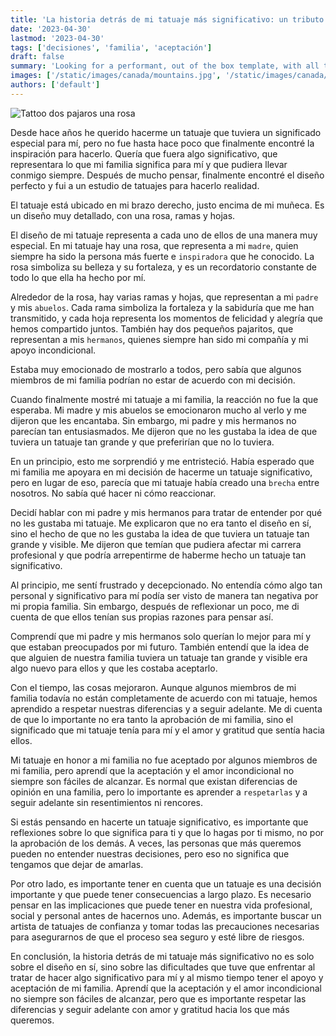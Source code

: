 ```yaml
---
title: 'La historia detrás de mi tatuaje más significativo: un tributo a mi familia'
date: '2023-04-30'
lastmod: '2023-04-30'
tags: ['decisiones', 'familia', 'aceptación']
draft: false
summary: 'Looking for a performant, out of the box template, with all the best in web technology to support your blogging needs? Checkout the Tailwind Nextjs Starter Blog template.'
images: ['/static/images/canada/mountains.jpg', '/static/images/canada/toronto.jpg']
authors: ['default']
---
```


![Tattoo dos pajaros una rosa](/static/images/tattoo-of-two-birds-one-rose.png)

Desde hace años he querido hacerme un tatuaje que tuviera un significado especial para mí, pero no fue hasta hace poco que finalmente encontré la inspiración para hacerlo. Quería que fuera algo significativo, que representara lo que mi familia significa para mí y que pudiera llevar conmigo siempre. Después de mucho pensar, finalmente encontré el diseño perfecto y fui a un estudio de tatuajes para hacerlo realidad.

El tatuaje está ubicado en mi brazo derecho, justo encima de mi muñeca. Es un diseño muy detallado, con una rosa, ramas y hojas.

El diseño de mi tatuaje representa a cada uno de ellos de una manera muy especial. En mi tatuaje hay una rosa, que representa a mi `madre`, quien siempre ha sido la persona más fuerte e `inspiradora` que he conocido. La rosa simboliza su belleza y su fortaleza, y es un recordatorio constante de todo lo que ella ha hecho por mí.

Alrededor de la rosa, hay varias ramas y hojas, que representan a mi `padre` y mis `abuelos`. Cada rama simboliza la fortaleza y la sabiduría que me han transmitido, y cada hoja representa los momentos de felicidad y alegría que hemos compartido juntos. También hay dos pequeños pajaritos, que representan a mis `hermanos`, quienes siempre han sido mi compañía y mi apoyo incondicional.

Estaba muy emocionado de mostrarlo a todos, pero sabía que algunos miembros de mi familia podrían no estar de acuerdo con mi decisión.

Cuando finalmente mostré mi tatuaje a mi familia, la reacción no fue la que esperaba. Mi madre y mis abuelos se emocionaron mucho al verlo y me dijeron que les encantaba. Sin embargo, mi padre y mis hermanos no parecían tan entusiasmados. Me dijeron que no les gustaba la idea de que tuviera un tatuaje tan grande y que preferirían que no lo tuviera.

En un principio, esto me sorprendió y me entristeció. Había esperado que mi familia me apoyara en mi decisión de hacerme un tatuaje significativo, pero en lugar de eso, parecía que mi tatuaje había creado una `brecha` entre nosotros. No sabía qué hacer ni cómo reaccionar.

Decidí hablar con mi padre y mis hermanos para tratar de entender por qué no les gustaba mi tatuaje. Me explicaron que no era tanto el diseño en sí, sino el hecho de que no les gustaba la idea de que tuviera un tatuaje tan grande y visible. Me dijeron que temían que pudiera afectar mi carrera profesional y que podría arrepentirme de haberme hecho un tatuaje tan significativo.

Al principio, me sentí frustrado y decepcionado. No entendía cómo algo tan personal y significativo para mí podía ser visto de manera tan negativa por mi propia familia. Sin embargo, después de reflexionar un poco, me di cuenta de que ellos tenían sus propias razones para pensar así.

Comprendí que mi padre y mis hermanos solo querían lo mejor para mí y que estaban preocupados por mi futuro. También entendí que la idea de que alguien de nuestra familia tuviera un tatuaje tan grande y visible era algo nuevo para ellos y que les costaba aceptarlo.

Con el tiempo, las cosas mejoraron. Aunque algunos miembros de mi familia todavía no están completamente de acuerdo con mi tatuaje, hemos aprendido a respetar nuestras diferencias y a seguir adelante. Me di cuenta de que lo importante no era tanto la aprobación de mi familia, sino el significado que mi tatuaje tenía para mí y el amor y gratitud que sentía hacia ellos.

Mi tatuaje en honor a mi familia no fue aceptado por algunos miembros de mi familia, pero aprendí que la aceptación y el amor incondicional no siempre son fáciles de alcanzar. Es normal que existan diferencias de opinión en una familia, pero lo importante es aprender a `respetarlas` y a seguir adelante sin resentimientos ni rencores.

Si estás pensando en hacerte un tatuaje significativo, es importante que reflexiones sobre lo que significa para ti y que lo hagas por ti mismo, no por la aprobación de los demás. A veces, las personas que más queremos pueden no entender nuestras decisiones, pero eso no significa que tengamos que dejar de amarlas.

Por otro lado, es importante tener en cuenta que un tatuaje es una decisión importante y que puede tener consecuencias a largo plazo. Es necesario pensar en las implicaciones que puede tener en nuestra vida profesional, social y personal antes de hacernos uno. Además, es importante buscar un artista de tatuajes de confianza y tomar todas las precauciones necesarias para asegurarnos de que el proceso sea seguro y esté libre de riesgos.

En conclusión, la historia detrás de mi tatuaje más significativo no es solo sobre el diseño en sí, sino sobre las dificultades que tuve que enfrentar al tratar de hacer algo significativo para mí y al mismo tiempo tener el apoyo y aceptación de mi familia. Aprendí que la aceptación y el amor incondicional no siempre son fáciles de alcanzar, pero que es importante respetar las diferencias y seguir adelante con amor y gratitud hacia los que más queremos.
